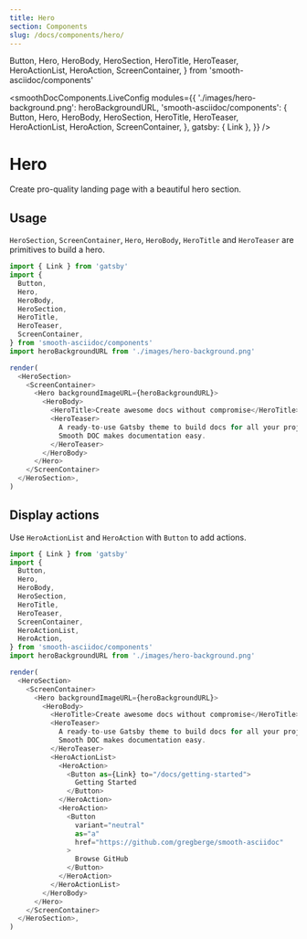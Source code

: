 ```yaml
---
title: Hero
section: Components
slug: /docs/components/hero/
---
```


  Button,
  Hero,
  HeroBody,
  HeroSection,
  HeroTitle,
  HeroTeaser,
  HeroActionList,
  HeroAction,
  ScreenContainer,
} from 'smooth-asciidoc/components'

<smoothDocComponents.LiveConfig
  modules={{
    './images/hero-background.png': heroBackgroundURL,
    'smooth-asciidoc/components': {
      Button,
      Hero,
      HeroBody,
      HeroSection,
      HeroTitle,
      HeroTeaser,
      HeroActionList,
      HeroAction,
      ScreenContainer,
    },
    gatsby: { Link },
  }}
/>

# Hero

Create pro-quality landing page with a beautiful hero section.

<carbon-ad />

## Usage

`HeroSection`, `ScreenContainer`, `Hero`, `HeroBody`, `HeroTitle` and `HeroTeaser` are primitives to build a hero.

```js live noInline
import { Link } from 'gatsby'
import {
  Button,
  Hero,
  HeroBody,
  HeroSection,
  HeroTitle,
  HeroTeaser,
  ScreenContainer,
} from 'smooth-asciidoc/components'
import heroBackgroundURL from './images/hero-background.png'

render(
  <HeroSection>
    <ScreenContainer>
      <Hero backgroundImageURL={heroBackgroundURL}>
        <HeroBody>
          <HeroTitle>Create awesome docs without compromise</HeroTitle>
          <HeroTeaser>
            A ready-to-use Gatsby theme to build docs for all your projects.
            Smooth DOC makes documentation easy.
          </HeroTeaser>
        </HeroBody>
      </Hero>
    </ScreenContainer>
  </HeroSection>,
)
```

## Display actions

Use `HeroActionList` and `HeroAction` with `Button` to add actions.

```js live noInline
import { Link } from 'gatsby'
import {
  Button,
  Hero,
  HeroBody,
  HeroSection,
  HeroTitle,
  HeroTeaser,
  ScreenContainer,
  HeroActionList,
  HeroAction,
} from 'smooth-asciidoc/components'
import heroBackgroundURL from './images/hero-background.png'

render(
  <HeroSection>
    <ScreenContainer>
      <Hero backgroundImageURL={heroBackgroundURL}>
        <HeroBody>
          <HeroTitle>Create awesome docs without compromise</HeroTitle>
          <HeroTeaser>
            A ready-to-use Gatsby theme to build docs for all your projects.
            Smooth DOC makes documentation easy.
          </HeroTeaser>
          <HeroActionList>
            <HeroAction>
              <Button as={Link} to="/docs/getting-started">
                Getting Started
              </Button>
            </HeroAction>
            <HeroAction>
              <Button
                variant="neutral"
                as="a"
                href="https://github.com/gregberge/smooth-asciidoc"
              >
                Browse GitHub
              </Button>
            </HeroAction>
          </HeroActionList>
        </HeroBody>
      </Hero>
    </ScreenContainer>
  </HeroSection>,
)
```
